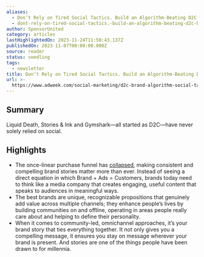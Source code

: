 ```yaml
---
aliases:
  - Don’t Rely on Tired Social Tactics. Build an Algorithm-Beating D2C Brand
  - dont-rely-on-tired-social-tactics.-build-an-algorithm-beating-d2c-brand
author: SponsorUnited
category: articles
lastHighlightedOn: 2023-11-24T11:50:43.137Z
publishedOn: 2023-11-07T00:00:00.000Z
source: reader
status: seedling
tags:
  - newsletter
title: Don’t Rely on Tired Social Tactics. Build an Algorithm-Beating D2C Brand
url: >-
  https://www.adweek.com/social-marketing/d2c-brand-algorithm-social-tactics/?utm_source=Sailthru&utm_medium=email&utm_campaign=Newsletter%20Weekly%20Roundup:%20Retail%20Dive:%20DTC%2011-11-2023&utm_term=Retail%20Dive:%20DTC%20Weekender
---
```

## Summary

Liquid Death, Stories & Ink and Gymshark—all started as D2C—have never solely relied on social.

## Highlights

- The once-linear purchase funnel has [collapsed](https://www.adweek.com/performance-marketing/your-organization-needs-an-updated-revenue-model/), making consistent and compelling brand stories matter more than ever. Instead of seeing a direct equation in which Brand + Ads = Customers, brands today need to think like a media company that creates engaging, useful content that speaks to audiences in meaningful ways.
- The best brands are unique, recognizable propositions that genuinely add value across multiple channels; they enhance people’s lives by building communities on and offline, operating in areas people really care about and helping to define their personality.
- When it comes to community-led, omnichannel approaches, it’s your brand story that ties everything together. It not only gives you a compelling message, it ensures you stay on message wherever your brand is present. And stories are one of the things people have been drawn to for millennia.
  [](https://adweek.com/brand-marketing/steve-os-latest-gnarly-stunt-a-water-tattoo-for-liquid-death/)
